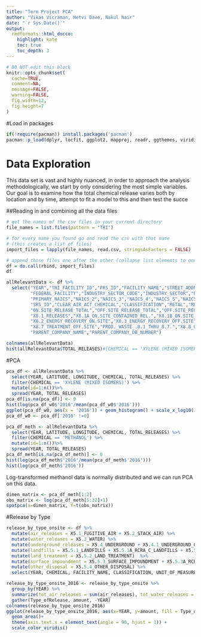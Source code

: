 ```yaml
---
title: "Term Project PCA"
author: "Vikas Vicraman, Hetvi Dave, Nakul Nair"
date: "`r Sys.Date()`"
output:
  rmdformats::html_docco:
    highlight: kate
    toc: true
    toc_depth: 3
---
```


```r
# DO NOT edit this block
knitr::opts_chunk$set(
  cache=TRUE,
  comment=NA,
  message=FALSE,
  warning=FALSE,
  fig.width=12,
  fig.height=7
)
```

#Load in packages
```r
if(!require(pacman)) install.packages('pacman')
pacman::p_load(dplyr, locfit, ggplot2, mapproj, readr, ggthemes, viridis, reshape2, cowplot, gstat, sp, automap, data.table, lubridate, tidyr,SpatPCA)
```

# Data Exploration

This data set is vast and highly nuanced, in order to approach the analysis methodologically, we start by only considering the most simple variables. Our goal is to examine how the total chemical release varies both by location and by time, attempt to fit a model to this and then test the succe

##Reading in and combining all the data files
```r
# get the names of the csv files in your current directory
file_names = list.files(pattern = "TRI")  

# for every name you found go and read the csv with that name 
# (this creates a list of files)
import_files = lapply(file_names, read.csv, stringsAsFactors = FALSE)

# append those files one after the other (collapse list elements to one dataset) and save it as d
df = do.call(rbind, import_files)
df
```

```r
allRelevantData <- df %>%
  select("YEAR","TRI_FACILITY_ID","FRS_ID","FACILITY_NAME","STREET_ADDRESS","CITY","COUNTY","ST","ZIP","BIA_CODE","TRIBE","LATITUDE","LONGITUDE",
         "FEDERAL_FACILITY","INDUSTRY_SECTOR_CODE","INDUSTRY_SECTOR","PRIMARY_SIC","SIC_2","SIC_3","SIC_4","SIC_5","SIC_6",
         "PRIMARY_NAICS","NAICS_2","NAICS_3","NAICS_4","NAICS_5","NAICS_6","DOC_CTRL_NUM","CHEMICAL",
         "SRS_ID","CLEAR_AIR_ACT_CHEMICAL","CLASSIFICATION","METAL","METAL_CATEGORY","CARCINOGEN","FORM_TYPE","UNIT_OF_MEASURE",
         "ON.SITE_RELEASE_TOTAL","OFF.SITE_RELEASE_TOTAL","OFF.SITE_RECOVERY_TOTAL","OFF.SITE_TREATED_TOTAL","TOTAL_RELEASES",
         "X8.1_RELEASES","X8.1A_ON.SITE_CONTAINED_REL.","X8.1B_ON.SITE_OTHER_RELEASES","X8.1C_OFF.SITE_CONTAINED_REL.","X8.1D_OFF.SITE_OTHER_RELEASES",
         "X8.2_ENERGY_RECOVERY_ON.SITE","X8.3_ENERGY_RECOVERY_OFF.SITE","X8.4_RECYCLING_ON.SITE","X8.5_RECYCLING_OFF.SITE","X8.6_TREATMENT_ON.SITE",
         "X8.7_TREATMENT_OFF.SITE","PROD._WASTE_.8.1_THRU_8.7.","X8.8_ONE.TIME_RELEASE","PROD_RATIO_OR_ACTIVITY","X8.9_PRODUCTION_RATIO",
         "PARENT_COMPANY_NAME","PARENT_COMPANY_DB_NUMBER")

colnames(allRelevantData)
hist(allRelevantData$TOTAL_RELEASES)#[CHEMICAL == 'XYLENE (MIXED ISOMERS)'])
```
#PCA
```r
pca_df <- allRelevantData %>%
  select(YEAR, LATITUDE, LONGITUDE, CHEMICAL, TOTAL_RELEASES) %>%
  filter(CHEMICAL == 'XYLENE (MIXED ISOMERS)') %>%
  mutate(id=1:n())%>%
  spread(YEAR, TOTAL_RELEASES) 
pca_df[is.na(pca_df)] <- 0
hist(log(pca_df_w0$'2016'/mean(pca_df_w0$'2016')))
ggplot(pca_df_w0, aes(x = '2016')) + geom_histogram() + scale_x_log10()
pca_df_w0 <- pca_df['2016' !=0]
```
```r
pca_df_meth <- allRelevantData %>%
  select(YEAR, LATITUDE, LONGITUDE, CHEMICAL, TOTAL_RELEASES) %>%
  filter(CHEMICAL == 'METHANOL') %>%
  mutate(id=1:n())%>%
  spread(YEAR, TOTAL_RELEASES) 
pca_df_meth[is.na(pca_df_meth)] <- 0
hist(log(pca_df_meth$'2016'/mean(pca_df_meth$'2016')))
hist(log(pca_df_meth$'2016'))
```
Log-transformed methanol data is normally distributed and we can run PCA on this data.

```r
dimen_matrix <- pca_df_meth[1:2]
obs_matrix <- log(pca_df_meth[5:32]+1)
spatpca(x=dimen_matrix, Y=t(obs_matrix))
```



#Release by Type
```r
release_by_type_onsite <- df %>%
  mutate(air_releases = X5.1_FUGITIVE_AIR + X5.2_STACK_AIR) %>%
  mutate(water_releases = X5.3_WATER) %>%
  mutate(underground_releases = X5.4_UNDERGROUND + X5.4.1_UNDERGROUND_CLASS_I + X5.4.2_UNDERGROUND_CLASS_II.V) %>%
  mutate(landfills = X5.5.1_LANDFILLS + X5.5.1A_RCRA_C_LANDFILLS + X5.5.1B_OTHER_LANDFILLS) %>%
  mutate(land_treatment = X5.5.2_LAND_TREATMENT)  %>%
  mutate(surface_impoundment = X5.5.3_SURFACE_IMPOUNDMENT + X5.5.3A_RCRA_C_SURFACE_IMP. + X5.5.3B_Other_SURFACE_IMP.) %>%
  mutate(other_disposal = X5.5.4_OTHER_DISPOSAL) %>%
  select(YEAR, CHEMICAL, FACILITY_NAME, CLASSIFICATION, UNIT_OF_MEASURE, air_releases, water_releases, underground_releases, landfills, land_treatment, surface_impoundment, other_disposal)
```


```r
release_by_type_onsite_2016 <- release_by_type_onsite %>%
  group_by(YEAR) %>%
  summarize(tot_air_releases = sum(air_releases), tot_water_releases = sum(water_releases), tot_underground_releases = sum(underground_releases), tot_landfills = sum(landfills), tot_land_treatment = sum(land_treatment), tot_surface_impoundment = sum(surface_impoundment), tot_other_disposal = sum(other_disposal)) %>%
  gather(Type_ofRelease, amount, -YEAR)
colnames(release_by_type_onsite_2016)
ggplot(release_by_type_onsite_2016, aes(x=YEAR, y=amount, fill = Type_ofRelease)) +
  geom_area()+
  theme(axis.text.x = element_text(angle = 90, hjust = 1)) + 
  scale_color_viridis()
```